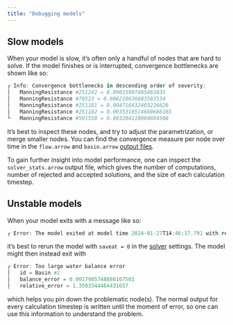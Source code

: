 ```yaml
---
title: "Debugging models"
---
```


## Slow models

When your model is slow, it's often only a handful of nodes that are hard to solve. If the model finishes or is interrupted, convergence bottlenecks are shown like so:

```julia
┌ Info: Convergence bottlenecks in descending order of severity:
│   ManningResistance #251242 = 0.09023997405863035
│   ManningResistance #70523 = 0.006218636603583534
│   ManningResistance #251181 = 0.004716432403226626
│   ManningResistance #251182 = 0.0035319514660666165
└   ManningResistance #591558 = 0.003284110004804508
```

It's best to inspect these nodes, and try to adjust the parametrization, or merge smaller nodes. You can find the convergence measure per node over time in the `flow.arrow` and `basin.arrow` [output files](/reference/usage.qmd#sec-results).

To gain further insight into model performance, one can inspect the `solver_stats.arrow` output file, which gives the number of computations, number of rejected and accepted solutions, and the size of each calculation timestep.

## Unstable models

When your model exits with a message like so:
```julia
┌ Error: The model exited at model time 2024-01-27T14:46:17.791 with return code Unstable. See https://docs.sciml.ai/DiffEqDocs/stable/basics/solution/#retcodes
```

it's best to rerun the model with `saveat = 0` in the [solver](/reference/usage.qmd#sec-solver-settings) settings. The model might then instead exit with

```julia
┌ Error: Too large water balance error
│   id = Basin #2
│   balance_error = 0.0017985748886167501
│   relative_error = 1.3503344464431657
```

which helps you pin down the problematic node(s).
The normal output for every calculation timestep is written until the moment of error, so one can use this information to understand the problem.
